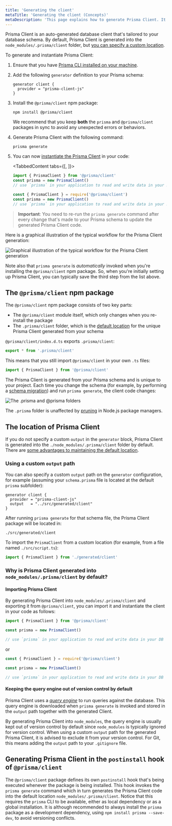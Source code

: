 ```yaml
---
title: 'Generating the client'
metaTitle: 'Generating the client (Concepts)'
metaDescription: 'This page explains how to generate Prisma Client. It also provides additional context on the generated client, typical workflows and Node.js configuration.'
---
```


<TopBlock>

Prisma Client is an auto-generated database client that's tailored to your database schema. By default, Prisma Client is generated into the `node_modules/.prisma/client` folder, but [you can specify a custom location](#using-a-custom-output-path).

To generate and instantiate Prisma Client:

1. Ensure that you have [Prisma CLI installed on your machine](/concepts/components/prisma-cli/installation).

1. Add the following `generator` definition to your Prisma schema:

   ```prisma
   generator client {
     provider = "prisma-client-js"
   }
   ```

1. Install the `@prisma/client` npm package:

   ```terminal copy
   npm install @prisma/client
   ```

   <Admonition type="warning">

   We recommend that you keep **both** the `prisma` and `@prisma/client` packages in sync to avoid any unexpected errors or behaviors.

   </Admonition>

1. Generate Prisma Client with the following command:

   ```terminal copy
   prisma generate
   ```

1. You can now [instantiate the Prisma Client](instantiate-prisma-client) in your code:

   <TabbedContent tabs={[<FileWithIcon text="TypeScript" icon="code"/>, <FileWithIcon text="JavaScript" icon="code"/>]}>

   <tab>

   ```ts
   import { PrismaClient } from '@prisma/client'
   const prisma = new PrismaClient()
   // use `prisma` in your application to read and write data in your DB
   ```

   </tab>

   <tab>

   ```js
   const { PrismaClient } = require('@prisma/client')
   const prisma = new PrismaClient()
   // use `prisma` in your application to read and write data in your DB
   ```

  </tab>

  </TabbedContent>

> **Important**: You need to re-run the `prisma generate` command after every change that's made to your Prisma schema to update the generated Prisma Client code.

Here is a graphical illustration of the typical workflow for the Prisma Client generation:

![Graphical illustration of the typical workflow for the Prisma Client generation](https://res.cloudinary.com/prismaio/image/upload/v1628764839/docs/aRJmVFY_osasel.png)

Note also that `prisma generate` is _automatically_ invoked when you're installing the `@prisma/client` npm package. So, when you're initially setting up Prisma Client, you can typically save the third step from the list above.

</TopBlock>

## The `@prisma/client` npm package

The `@prisma/client` npm package consists of two key parts:

- The `@prisma/client` module itself, which only changes when you re-install the package
- The `.prisma/client` folder, which is the [default location](#using-a-custom-output-path) for the unique Prisma Client generated from your schema

`@prisma/client/index.d.ts` exports `.prisma/client`:

```ts
export * from '.prisma/client'
```

This means that you still import `@prisma/client` in your own `.ts` files:

```ts
import { PrismaClient } from '@prisma/client'
```

The Prisma Client is generated from your Prisma schema and is unique to your project. Each time you change the schema (for example, by performing a [schema migration](/concepts/components/prisma-migrate)) and run `prisma generate`, the client code changes:

![The .prisma and @prisma folders](prisma-client-node-module.png)

The `.prisma` folder is unaffected by [pruning](https://docs.npmjs.com/cli/prune.html) in Node.js package managers.

## The location of Prisma Client

If you do not specify a custom `output` in the `generator` block, Prisma Client is generated into the `./node_modules/.prisma/client` folder by default. There are [some advantages to maintaining the default location](#why-is-prisma-client-generated-into-node_modulesprismaclient-by-default).

### Using a custom `output` path

You can also specify a custom `output` path on the `generator` configuration, for example (assuming your `schema.prisma` file is located at the default `prisma` subfolder):

```prisma
generator client {
  provider = "prisma-client-js"
  output   = "../src/generated/client"
}
```

After running `prisma generate` for that schema file, the Prisma Client package will be located in:

```
./src/generated/client
```

To import the `PrismaClient` from a custom location (for example, from a file named `./src/script.ts`):

```ts
import { PrismaClient } from './generated/client'
```

### Why is Prisma Client generated into `node_modules/.prisma/client` by default?

#### Importing Prisma Client

By generating Prisma Client into `node_modules/.prisma/client` and exporting it from `@prisma/client`, you can import it and instantiate the client in your code as follows:

```js
import { PrismaClient } from '@prisma/client'

const prisma = new PrismaClient()

// use `prisma` in your application to read and write data in your DB
```

or

```js
const { PrismaClient } = require('@prisma/client')

const prisma = new PrismaClient()

// use `prisma` in your application to read and write data in your DB
```

#### Keeping the query engine out of version control by default

Prisma Client uses a [_query engine_](/concepts/components/prisma-engines/query-engine) to run queries against the database. This query engine is downloaded when `prisma generate` is invoked and stored in the `output` path together with the generated Client.

By generating Prisma Client into `node_modules`, the query engine is usually kept out of version control by default since `node_modules` is typically ignored for version control.
When using a custom `output` path for the generated Prisma Client, it is advised to exclude it from your version control. For Git, this means adding the `output` path to your `.gitignore` file.

## Generating Prisma Client in the `postinstall` hook of `@prisma/client`

The `@prisma/client` package defines its own `postinstall` hook that's being executed whenever the package is being installed. This hook invokes the `prisma generate` command which in turn generates the Prisma Client code into the default location `node_modules/.prisma/client`. Notice that this requires the `prisma` CLI to be available, either as local dependency or as a global installation. It is although recommended to always install the `prisma` package as a development dependency, using `npm install prisma --save-dev`, to avoid versioning conflicts.
